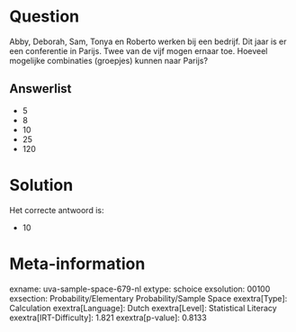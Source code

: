 Question
========

Abby, Deborah, Sam, Tonya en Roberto werken bij een bedrijf. Dit jaar is
er een conferentie in Parijs. Twee van de vijf mogen ernaar toe. Hoeveel
mogelijke combinaties (groepjes) kunnen naar Parijs?


Answerlist
----------

* 5
* 8
* 10
* 25
* 120

Solution
========

Het correcte antwoord is: 

* 10

Meta-information
================
exname: uva-sample-space-679-nl
extype: schoice
exsolution: 00100
exsection: Probability/Elementary Probability/Sample Space
exextra[Type]: Calculation
exextra[Language]: Dutch
exextra[Level]: Statistical Literacy
exextra[IRT-Difficulty]: 1.821
exextra[p-value]: 0.8133

